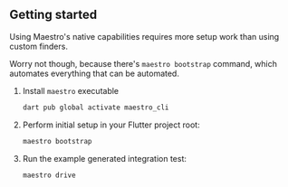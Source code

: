 ## Getting started

Using Maestro's native capabilities requires more setup work than using custom
finders.

Worry not though, because there's `maestro bootstrap` command, which automates
everything that can be automated.

1. Install `maestro` executable

   ```bash
   dart pub global activate maestro_cli
   ```

2. Perform initial setup in your Flutter project root:

   ```bash
   maestro bootstrap
   ```

3. Run the example generated integration test:
   ```bash
   maestro drive
   ```
